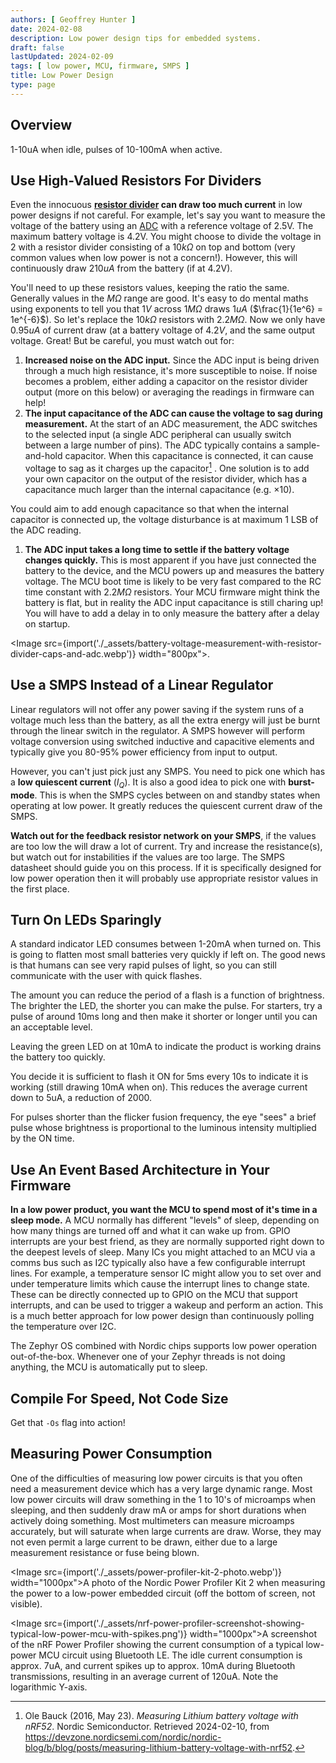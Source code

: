 ```yaml
---
authors: [ Geoffrey Hunter ]
date: 2024-02-08
description: Low power design tips for embedded systems.
draft: false
lastUpdated: 2024-02-09
tags: [ low power, MCU, firmware, SMPS ]
title: Low Power Design
type: page
---
```



<WarningIsNotes />

## Overview

1-10uA when idle, pulses of 10-100mA when active.

## Use High-Valued Resistors For Dividers

Even the innocuous **[resistor divider](/electronics/components/resistors/#resistor-dividers) can draw too much current** in low power designs if not careful. For example, let's say you want to measure the voltage of the battery using an [ADC](/electronics/components/analogue-to-digital-converters-adcs/) with a reference voltage of 2.5V. The maximum battery voltage is 4.2V. You might choose to divide the voltage in 2 with a resistor divider consisting of a $10k\Omega$ on top and bottom (very common values when low power is not a concern!). However, this will continuously draw $210uA$ from the battery (if at 4.2V).

You'll need to up these resistors values, keeping the ratio the same. Generally values in the $M\Omega$ range are good. It's easy to do mental maths using exponents to tell you that $1V$ across $1M\Omega$ draws $1uA$ ($\frac{1}{1e^6} = 1e^{-6}$). So let's replace the $10k\Omega$ resistors with $2.2M\Omega$. Now we only have $0.95uA$ of current draw (at a battery voltage of $4.2V$, and the same output voltage. Great! But be careful, you must watch out for:

1. **Increased noise on the ADC input.** Since the ADC input is being driven through a much high resistance, it's more susceptible to noise. If noise becomes a problem, either adding a capacitor on the resistor divider output (more on this below) or averaging the readings in firmware can help!
1. **The input capacitance of the ADC can cause the voltage to sag during measurement.** At the start of an ADC measurement, the ADC switches to the selected input (a single ADC peripheral can usually switch between a large number of pins). The ADC typically contains a sample-and-hold capacitor. When this capacitance is connected, it can cause voltage to sag as it charges up the capacitor[^nordic-measuring-lithium-batt-voltage-with-nrf52]
. One solution is to add your own capacitor on the output of the resistor divider, which has a capacitance much larger than the internal capacitance (e.g. $\times 10$).

You could aim to add enough capacitance so that when the internal capacitor is connected up, the voltage disturbance is at maximum 1 LSB of the ADC reading.

1. **The ADC input takes a long time to settle if the battery voltage changes quickly.** This is most apparent if you have just connected the battery to the device, and the MCU powers up and measures the battery voltage. The MCU boot time is likely to be very fast compared to the RC time constant with $2.2M\Omega$ resistors. Your MCU firmware might think the battery is flat, but in reality the ADC input capacitance is still charing up! You will have to add a delay in to only measure the battery after a delay on startup.

<Image src={import('./_assets/battery-voltage-measurement-with-resistor-divider-caps-and-adc.webp')} width="800px">.</Image>

## Use a SMPS Instead of a Linear Regulator

Linear regulators will not offer any power saving if the system runs of a voltage much less than the battery, as all the extra energy will just be burnt through the linear switch in the regulator. A SMPS however will perform voltage conversion using switched inductive and capacitive elements and typically give you 80-95% power efficiency from input to output.

However, you can't just pick just any SMPS. You need to pick one which has a **low quiescent current** ($I_Q$). It is also a good idea to pick one with **burst-mode**. This is when the SMPS cycles between on and standby states when operating at low power. It greatly reduces the quiescent current draw of the SMPS.

**Watch out for the feedback resistor network on your SMPS**, if the values are too low the will draw a lot of current. Try and increase the resistance(s), but watch out for instabilities if the values are too large. The SMPS datasheet should guide you on this process. If it is specifically designed for low power operation then it will probably use appropriate resistor values in the first place.

## Turn On LEDs Sparingly

A standard indicator LED consumes between 1-20mA when turned on. This is going to flatten most small batteries very quickly if left on. The good news is that humans can see very rapid pulses of light, so you can still communicate with the user with quick flashes.

The amount you can reduce the period of a flash is a function of brightness. The brighter the LED, the shorter you can make the pulse. For starters, try a pulse of around 10ms long and then make it shorter or longer until you can an acceptable level.

<Aside type="example">
Leaving the green LED on at 10mA to indicate the product is working drains the battery too quickly.

You decide it is sufficient to flash it ON for 5ms every 10s to indicate it is working (still drawing 10mA when on). This reduces the average current down to 5uA, a reduction of 2000.

</Aside>

For pulses shorter than the flicker fusion frequency, the eye "sees" a brief pulse whose brightness is proportional to the luminous intensity multiplied by the ON time.

## Use An Event Based Architecture in Your Firmware

**In a low power product, you want the MCU to spend most of it's time in a sleep mode.** A MCU normally has different "levels" of sleep, depending on how many things are turned off and what it can wake up from. GPIO interrupts are your best friend, as they are normally supported right down to the deepest levels of sleep. Many ICs you might attached to an MCU via a comms bus such as I2C typically also have a few configurable interrupt lines. For example, a temperature sensor IC might allow you to set over and under temperature limits which cause the interrupt lines to change state. These can be directly connected up to GPIO on the MCU that support interrupts, and can be used to trigger a wakeup and perform an action. This is a much better approach for low power design than continuously polling the temperature over I2C.

The Zephyr OS combined with Nordic chips supports low power operation out-of-the-box. Whenever one of your Zephyr threads is not doing anything, the MCU is automatically put to sleep.

## Compile For Speed, Not Code Size

Get that `-Os` flag into action!

## Measuring Power Consumption

One of the difficulties of measuring low power circuits is that you often need a measurement device which has a very large dynamic range. Most low power circuits will draw something in the 1 to 10's of microamps when sleeping, and then suddenly draw mA or amps for short durations when actively doing something. Most multimeters can measure microamps accurately, but will saturate when large currents are draw. Worse, they may not even permit a large current to be drawn, either due to a large measurement resistance or fuse being blown.

<Image src={import('./_assets/power-profiler-kit-2-photo.webp')} width="1000px">A photo of the Nordic Power Profiler Kit 2 when measuring the power to a low-power embedded circuit (off the bottom of screen, not visible).</Image>

<Image src={import('./_assets/nrf-power-profiler-screenshot-showing-typical-low-power-mcu-with-spikes.png')} width="1000px">A screenshot of the nRF Power Profiler showing the current consumption of a typical low-power MCU circuit using Bluetooth LE. The idle current consumption is approx. 7uA, and current spikes up to approx. 10mA during Bluetooth transmissions, resulting in an average current of 120uA. Note the logarithmic Y-axis.</Image>

[^nordic-measuring-lithium-batt-voltage-with-nrf52]: Ole Bauck (2016, May 23). _Measuring Lithium battery voltage with nRF52_. Nordic Semiconductor. Retrieved 2024-02-10, from https://devzone.nordicsemi.com/nordic/nordic-blog/b/blog/posts/measuring-lithium-battery-voltage-with-nrf52.
